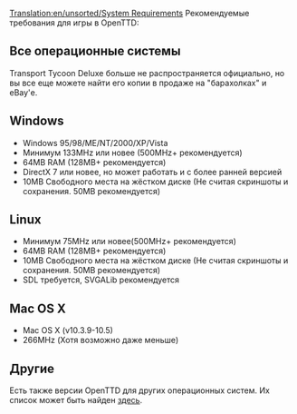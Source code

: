 [[Translation:en/unsorted/System Requirements]]
Рекомендуемые требования для игры в OpenTTD:

==Все операционные системы==
{{ru/Внимание|OpenTTD на данный момент нужны [[ru/Manual/ЧЗВ Установка|некоторые файлы]] либо из DOS либо из Windows версии оригинальной Transport Tycoon Deluxe''''. Обратите внимание, что ''Transport Tycoon'' является ранней игрой и в настоящее время не поддерживается.}}

Transport Tycoon Deluxe больше не распространяется официально, но вы все еще можете найти его копии в продаже на "барахолках" и eBay'е.

==Windows== 

*Windows 95/98/ME/NT/2000/XP/Vista
*Минимум 133MHz или новее (500MHz+ рекомендуется)
*64MB RAM (128MB+ рекомендуется)
*DirectX 7 или новее, но может работать и с более ранней версией
*10MB Свободного места на жёстком диске (Не считая скриншоты и сохранения. 50MB рекомендуется)

==Linux== 
*Минимум 75MHz или новее(500MHz+ рекомендуется)
*64MB RAM (128MB+ рекомендуется)
*10MB Свободного места на жёстком диске (Не считая скриншоты и сохранения. 50MB рекомендуется)
*SDL требуется, SVGALib рекомендуется

==Mac OS X==
* Mac OS X (v10.3.9-10.5)
* 266MHz (Хотя возможно даже меньше)

==Другие==

Есть также версии OpenTTD для других операционных систем. Их список может быть найден [[ru/unsorted/Операционная система|здесь]].
